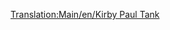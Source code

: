 [[Translation:Main/en/Kirby Paul Tank]]{{en/-}}{{Template:Поезда/Ru
|Image=[[File:en/Kirbypaultank.png]]
|Name=Kirby Paul Tank
|Cost=£ 8203 (411550 р.)
|Speed=64 км/ч (40 миль/ч)
|Weight=47 т
|Power=300 л.с. (223 кВт)
|Annual=£ 820 (41000 р.)
|Designed=1925
|Lifespan=15
|Capacity=нет
|Description=Паровоз Kirby Paul Tank – один из локомотивов, доступных в начале игры. Он недорогой и обладает низкой скоростью и мощностью. Рекомендуется заменить его на более мощный локомотив как только позволят время и, конечно, ваши финансы.
|Real-life=Наиболее вероятные прототипы в реальности [http://en.wikipedia.org/wiki/GWR_5700_Class GWR 5700 Class] и [https://www.kirby.com/avalir-2-home-cleaning-system/deep-clean-carpets-kirby-vacuum пылесос].
}}